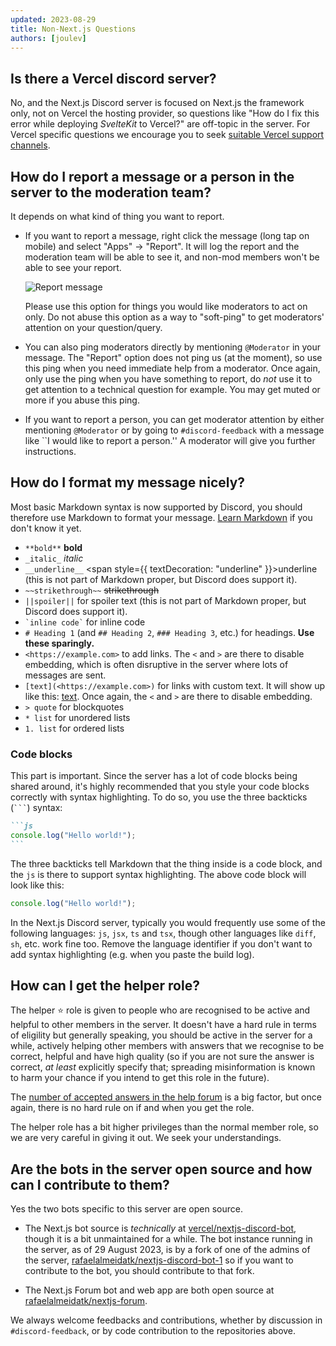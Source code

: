 ```yaml
---
updated: 2023-08-29
title: Non-Next.js Questions
authors: [joulev]
---
```



## Is there a Vercel discord server?

No, and the Next.js Discord server is focused on Next.js the framework only, not on Vercel the hosting provider, so questions like "How do I fix this error while deploying _SvelteKit_ to Vercel?" are off-topic in the server. For Vercel specific questions we encourage you to seek [suitable Vercel support channels](https://vercel.com/help).

## How do I report a message or a person in the server to the moderation team?

It depends on what kind of thing you want to report.

- If you want to report a message, right click the message (long tap on mobile) and select "Apps" &rarr; "Report". It will log the report and the moderation team will be able to see it, and non-mod members won't be able to see your report.

  <img src={discordReportCommand.src} alt="Report message" />

  Please use this option for things you would like moderators to act on only. Do not abuse this option as a way to "soft-ping" to get moderators' attention on your question/query.

- You can also ping moderators directly by mentioning `@Moderator` in your message. The "Report" option does not ping us (at the moment), so use this ping when you need immediate help from a moderator. Once again, only use the ping when you have something to report, do _not_ use it to get attention to a technical question for example. You may get muted or more if you abuse this ping.

- If you want to report a person, you can get moderator attention by either mentioning `@Moderator` or by going to `#discord-feedback` with a message like ``I would like to report a person.'' A moderator will give you further instructions.

## How do I format my message nicely?

Most basic Markdown syntax is now supported by Discord, you should therefore use Markdown to format your message. [Learn Markdown](https://www.markdowntutorial.com/) if you don't know it yet.

- `**bold**` **bold**
- `_italic_` _italic_
- `__underline__` <span style={{ textDecoration: "underline" }}>underline</span> (this is not part of Markdown proper, but Discord does support it).
- `~~strikethrough~~` ~~strikethrough~~
- `||spoiler||` for spoiler text (this is not part of Markdown proper, but Discord does support it).
- <code>\`inline code\`</code> for inline code
- `# Heading 1` (and `## Heading 2`, `### Heading 3`, etc.) for headings. **Use these sparingly.**
- `<https://example.com>` to add links. The `<` and `>` are there to disable embedding, which is often disruptive in the server where lots of messages are sent.
- `[text](<https://example.com>)` for links with custom text. It will show up like this: [text](https://example.com). Once again, the `<` and `>` are there to disable embedding.
- `> quote` for blockquotes
- `* list` for unordered lists
- `1. list` for ordered lists

### Code blocks

This part is important. Since the server has a lot of code blocks being shared around, it's highly recommended that you style your code blocks correctly with syntax highlighting. To do so, you use the three backticks (<code>\`\`\`</code>) syntax:

````md
```js
console.log("Hello world!");
```
````

The three backticks tell Markdown that the thing inside is a code block, and the `js` is there to support syntax highlighting. The above code block will look like this:

```js
console.log("Hello world!");
```

In the Next.js Discord server, typically you would frequently use some of the following languages: `js`, `jsx`, `ts` and `tsx`, though other languages like `diff`, `sh`, etc. work fine too. Remove the language identifier if you don't want to add syntax highlighting (e.g. when you paste the build log).

## How can I get the helper role?

The helper ⭐️ role is given to people who are recognised to be active and helpful to other members in the server. It doesn't have a hard rule in terms of eligility but generally speaking, you should be active in the server for a while, actively helping other members with answers that we recognise to be correct, helpful and have high quality (so if you are not sure the answer is correct, _at least_ explicitly specify that; spreading misinformation is known to harm your chance if you intend to get this role in the future).

The [number of accepted answers in the help forum](https://nextjs-forum.com) is a big factor, but once again, there is no hard rule on if and when you get the role.

The helper role has a bit higher privileges than the normal member role, so we are very careful in giving it out. We seek your understandings.

## Are the bots in the server open source and how can I contribute to them?

Yes the two bots specific to this server are open source.

- The Next.js bot source is _technically_ at [vercel/nextjs-discord-bot](https://github.com/vercel/nextjs-discord-bot), though it is a bit unmaintained for a while. The bot instance running in the server, as of 29 August 2023, is by a fork of one of the admins of the server, [rafaelalmeidatk/nextjs-discord-bot-1](https://github.com/rafaelalmeidatk/nextjs-discord-bot-1) so if you want to contribute to the bot, you should contribute to that fork.

- The Next.js Forum bot and web app are both open source at [rafaelalmeidatk/nextjs-forum](https://github.com/rafaelalmeidatk/nextjs-forum).

We always welcome feedbacks and contributions, whether by discussion in `#discord-feedback`, or by code contribution to the repositories above.
